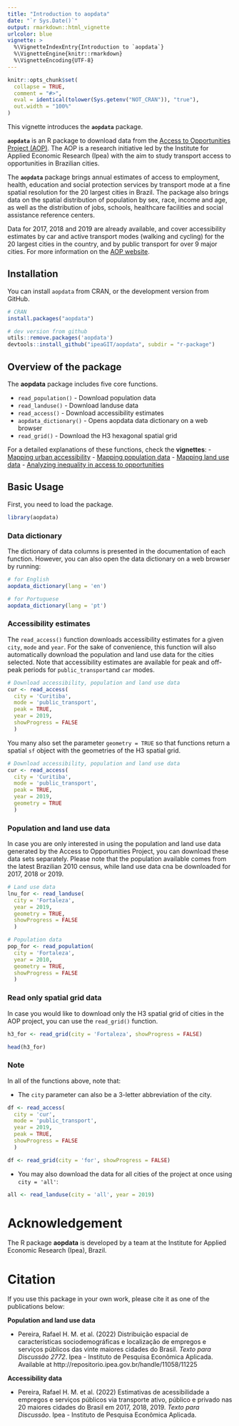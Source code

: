 ```yaml
---
title: "Introduction to aopdata"
date: "`r Sys.Date()`"
output: rmarkdown::html_vignette
urlcolor: blue
vignette: >
  %\VignetteIndexEntry{Introduction to `aopdata`}
  %\VignetteEngine{knitr::rmarkdown}
  %\VignetteEncoding{UTF-8}
---
```

  
```r
knitr::opts_chunk$set(
  collapse = TRUE,
  comment = "#>",
  eval = identical(tolower(Sys.getenv("NOT_CRAN")), "true"),
  out.width = "100%"
)
```

This vignette introduces the **`aopdata`** package.

**`aopdata`** is an R package to download data from the [Access to Opportunities Project (AOP)](https://www.ipea.gov.br/acessooportunidades/en/). The AOP is a research initiative led by the Institute for Applied Economic Research (Ipea) with the aim to study transport access to opportunities in Brazilian cities. 

The **`aopdata`** package brings annual estimates of access to employment, health, education and social protection services by transport mode at a fine spatial resolution for the 20 largest cities in Brazil. The package also brings  data on the spatial distribution of population by sex, race, income and age, as well as the distribution of jobs, schools, healthcare facilities and social assistance reference centers.

Data for 2017, 2018 and 2019 are already available, and cover accessibility estimates by car and active transport modes (walking and cycling) for the 20 largest cities in the country, and by public transport for over 9 major cities. For more information on the [AOP website](https://www.ipea.gov.br/acessooportunidades/en/).


## Installation

You can install `aopdata` from CRAN, or the development version from GitHub.

```r
# CRAN
install.packages("aopdata")

# dev version from github
utils::remove.packages('aopdata')
devtools::install_github("ipeaGIT/aopdata", subdir = "r-package")

```

## Overview of the package
The **aopdata** package includes five core functions.

- `read_population()` - Download population data
- `read_landuse()` - Download landuse data
- `read_access()` - Download accessibility estimates
- `aopdata_dictionary()` - Opens aopdata data dictionary on a web browser
- `read_grid()` - Download the H3 hexagonal spatial grid

For a detailed explanations of these functions, check the **vignettes**:
- [Mapping urban accessibility](access_maps.html)
- [Mapping population data](population_maps.html)
- [Mapping land use data](landuse_maps.html)
- [Analyzing inequality in access to opportunities](access_inequality.html)

## Basic Usage

First, you need to load the package.
```r
library(aopdata)

```

### Data dictionary

The dictionary of data columns is presented in the documentation of each function. However, you can also open the data dictionary on a web browser by running:

```r
# for English
aopdata_dictionary(lang = 'en')

# for Portuguese
aopdata_dictionary(lang = 'pt')
```



### Accessibility estimates

The `read_access()` function downloads accessibility estimates for a given `city`, `mode` and `year`. For the sake of convenience, this function will also automatically download the population and land use data for the cities selected. Note that accessibility estimates are available for peak and off-peak periods for `public_transport`and `car` modes.

```r
# Download accessibility, population and land use data
cur <- read_access(
  city = 'Curitiba', 
  mode = 'public_transport', 
  peak = TRUE,
  year = 2019,
  showProgress = FALSE
  )
```

You many also set the parameter `geometry = TRUE` so that functions return a spatial `sf` object with the geometries of the H3 spatial grid.

```r
# Download accessibility, population and land use data
cur <- read_access(
  city = 'Curitiba', 
  mode = 'public_transport', 
  peak = TRUE,
  year = 2019,
  geometry = TRUE
  )
```


### Population and land use data

In case you are only interested in using the population and land use data generated by the Access to Opportunities Project, you can download these data sets separately. Please note that the population available comes from the latest Brazilian 2010 census, while land use data cna be downloaded for 2017, 2018 or 2019.

```r
# Land use data
lnu_for <- read_landuse(
  city = 'Fortaleza', 
  year = 2019,
  geometry = TRUE,
  showProgress = FALSE
  )

# Population data
pop_for <- read_population(
  city = 'Fortaleza', 
  year = 2010,
  geometry = TRUE,
  showProgress = FALSE
  )
```

### Read only spatial grid data

In case you would like to download only the H3 spatial grid of cities in the AOP project, you can use the `read_grid()` function.

```r
h3_for <- read_grid(city = 'Fortaleza', showProgress = FALSE)

head(h3_for)
```

### Note
In all of the functions above, note that:

- The `city` parameter can also be a 3-letter abbreviation of the city.
```r
df <- read_access(
  city = 'cur', 
  mode = 'public_transport', 
  year = 2019,
  peak = TRUE,
  showProgress = FALSE
  )

df <- read_grid(city = 'for', showProgress = FALSE)
```

- You may also download the data for all cities of the project at once using `city = 'all'`:
```r
all <- read_landuse(city = 'all', year = 2019)

```

# Acknowledgement 
The R package **aopdata** is developed by a team at the Institute for Applied Economic Research (Ipea), Brazil.

# Citation 

If you use this package in your own work, please cite it as one of the publications below:

**Population and land use data**

- Pereira, Rafael H. M. et al. (2022) Distribuição espacial de características sociodemográficas e localização de empregos e serviços públicos das vinte maiores cidades do Brasil. *Texto para Discussão 2772*. Ipea - Instituto de Pesquisa Econômica Aplicada. Available at http://repositorio.ipea.gov.br/handle/11058/11225

**Accessibility data**

- Pereira, Rafael H. M. et al. (2022) Estimativas de acessibilidade a empregos e serviços públicos via transporte ativo, público e privado nas 20 maiores cidades do Brasil em 2017, 2018, 2019. *Texto para Discussão*. Ipea - Instituto de Pesquisa Econômica Aplicada. 
